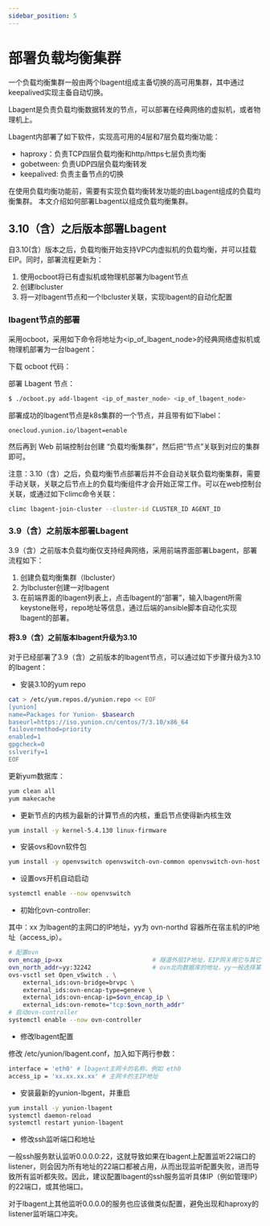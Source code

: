 ```yaml
---
sidebar_position: 5
---
```


# 部署负载均衡集群

一个负载均衡集群一般由两个lbagent组成主备切换的高可用集群，其中通过keepalived实现主备自动切换。

Lbagent是负责负载均衡数据转发的节点，可以部署在经典网络的虚拟机，或者物理机上。

Lbagent内部署了如下软件，实现高可用的4层和7层负载均衡功能：

* haproxy：负责TCP四层负载均衡和http/https七层负责均衡
* gobetween: 负责UDP四层负载均衡转发
* keepalived: 负责主备节点的切换

在使用负载均衡功能前，需要有实现负载均衡转发功能的由Lbagent组成的负载均衡集群。
本文介绍如何部署Lbagent以组成负载均衡集群。

## 3.10（含）之后版本部署Lbagent

自3.10(含）版本之后，负载均衡开始支持VPC内虚拟机的负载均衡，并可以挂载EIP。同时，部署流程更新为：

1. 使用ocboot将已有虚拟机或物理机部署为lbagent节点
2. 创建lbcluster
3. 将一对lbagent节点和一个lbcluster关联，实现lbagent的自动化配置

### lbagent节点的部署

采用ocboot，采用如下命令将地址为\<ip_of_lbagent_node\>的经典网络虚拟机或物理机部署为一台lbagent：

下载 ocboot 代码：


<OcbootClone />

部署 Lbagent 节点：

```bash
$ ./ocboot.py add-lbagent <ip_of_master_node> <ip_of_lbagent_node>
```

部署成功的lbagent节点是k8s集群的一个节点，并且带有如下label：

```
onecloud.yunion.io/lbagent=enable
```

然后再到 Web 前端控制台创建 “负载均衡集群”，然后把“节点”关联到对应的集群即可。

注意：3.10（含）之后，负载均衡节点部署后并不会自动关联负载均衡集群，需要手动关联，关联之后节点上的负载均衡组件才会开始正常工作。可以在web控制台关联，或通过如下climc命令关联：

```bash
climc lbagent-join-cluster --cluster-id CLUSTER_ID AGENT_ID
```

### 3.9（含）之前版本部署Lbagent

3.9（含）之前版本负载均衡仅支持经典网络，采用前端界面部署Lbagent，部署流程如下：

1. 创建负载均衡集群（lbcluster）
2. 为lbcluster创建一对lbagent
3. 在前端界面的lbagent列表上，点击lbagent的“部署”，输入lbagent所需keystone账号，repo地址等信息，通过后端的ansible脚本自动化实现lbagent的部署。

#### 将3.9（含）之前版本lbagent升级为3.10

对于已经部署了3.9（含）之前版本的lbagent节点，可以通过如下步骤升级为3.10的lbagent：

* 安装3.10的yum repo
```bash
cat > /etc/yum.repos.d/yunion.repo << EOF
[yunion]
name=Packages for Yunion- $basearch
baseurl=https://iso.yunion.cn/centos/7/3.10/x86_64
failovermethod=priority
enabled=1
gpgcheck=0
sslverify=1
EOF
```

更新yum数据库：

```bash
yum clean all
yum makecache
```

* 更新节点的内核为最新的计算节点的内核，重启节点使得新内核生效

```bash
yum install -y kernel-5.4.130 linux-firmware
```

* 安装ovs和ovn软件包

```bash
yum install -y openvswitch openvswitch-ovn-common openvswitch-ovn-host kmod-openvswitch
```

* 设置ovs开机自动启动

```bash
systemctl enable --now openvswitch
```

* 初始化ovn-controller: 

其中：xx 为lbagent的主网口的IP地址，yy为 ovn-northd 容器所在宿主机的IP地址（access_ip）。
```bash
# 配置ovn
ovn_encap_ip=xx							# 隧道外层IP地址，EIP网关用它与其它计算节点通信
ovn_north_addr=yy:32242					# ovn北向数据库的地址，yy一般选择某台宿主机ip地址；端口默认为32242，对应k8s default-ovn-north service中的端口号
ovs-vsctl set Open_vSwitch . \
	external_ids:ovn-bridge=brvpc \
	external_ids:ovn-encap-type=geneve \
	external_ids:ovn-encap-ip=$ovn_encap_ip \
	external_ids:ovn-remote="tcp:$ovn_north_addr"
# 启动ovn-controller
systemctl enable --now ovn-controller
```

* 修改lbagent配置

修改 /etc/yunion/lbagent.conf，加入如下两行参数：

```bash
interface = 'eth0' # lbagent主网卡的名称，例如 eth0
access_ip = 'xx.xx.xx.xx' # 主网卡的主IP地址
```


* 安装最新的yunion-lbgent，并重启

```bash
yum install -y yunion-lbagent
systemctl daemon-reload
systemctl restart yunion-lbagent
```

* 修改ssh监听端口和地址

一般ssh服务默认监听0.0.0.0:22，这就导致如果在lbagent上配置监听22端口的listener，则会因为所有地址的22端口都被占用，从而出现监听配置失败，进而导致所有监听都失败。因此，建议配置lbagent的ssh服务监听具体IP（例如管理IP）的22端口，或其他端口。

对于lbagent上其他监听0.0.0.0的服务也应该做类似配置，避免出现和haproxy的listener监听端口冲突。

